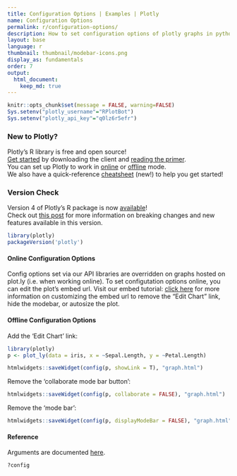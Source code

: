 ```yaml
---
title: Configuration Options | Examples | Plotly
name: Configuration Options
permalink: r/configuration-options/
description: How to set configuration options of plotly graphs in python. Examples of both online and offline configurations.
layout: base
language: r
thumbnail: thumbnail/modebar-icons.png
display_as: fundamentals
order: 7
output:
  html_document:
    keep_md: true
---
```


```r
knitr::opts_chunk$set(message = FALSE, warning=FALSE)
Sys.setenv("plotly_username"="RPlotBot")
Sys.setenv("plotly_api_key"="q0lz6r5efr")
```
### New to Plotly?

Plotly's R library is free and open source!<br>
[Get started](https://plot.ly/r/getting-started/) by downloading the client and [reading the primer](https://plot.ly/r/getting-started/).<br>
You can set up Plotly to work in [online](https://plot.ly/r/getting-started/#hosting-graphs-in-your-online-plotly-account) or [offline](https://plot.ly/r/offline/) mode.<br>
We also have a quick-reference [cheatsheet](https://images.plot.ly/plotly-documentation/images/r_cheat_sheet.pdf) (new!) to help you get started!

### Version Check

Version 4 of Plotly's R package is now [available](https://plot.ly/r/getting-started/#installation)!<br>
Check out [this post](http://moderndata.plot.ly/upgrading-to-plotly-4-0-and-above/) for more information on breaking changes and new features available in this version.
```r
library(plotly)
packageVersion('plotly')
```

#### Online Configuration Options 

Config options set via our API libraries are overridden on graphs hosted on plot.ly (i.e. when working online). To set configutation options online, you can edit the plot's embed url. Visit our embed tutorial: [click here](http://help.plot.ly/embed-graphs-in-websites/#step-8-customize-the-iframe) for more information on customizing the embed url to remove the "Edit Chart" link, hide the modebar, or autosize the plot.

#### Offline Configuration Options 

Add the 'Edit Chart' link:
```r
library(plotly)
p <- plot_ly(data = iris, x = ~Sepal.Length, y = ~Petal.Length)

htmlwidgets::saveWidget(config(p, showLink = T), "graph.html")
```

Remove the 'collaborate mode bar button':
```r
htmlwidgets::saveWidget(config(p, collaborate = FALSE), "graph.html")
```

Remove the 'mode bar':
```r
htmlwidgets::saveWidget(config(p, displayModeBar = FALSE), "graph.html")
```

#### Reference
Arguments are documented [here](https://github.com/plotly/plotly.js/blob/master/src/plot_api/plot_config.js).
```r
?config
```